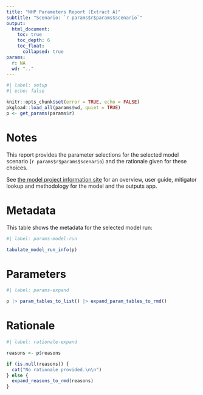 ```yaml
---
title: "NHP Parameters Report (Extract A)"
subtitle: "Scenario: `r params$r$params$scenario`"
output:
  html_document:
    toc: true
    toc_depth: 6
    toc_float:
      collapsed: true
params:
  r: NA
  wd: ".."
---
```


```r
#| label: setup
#| echo: false

knitr::opts_chunk$set(error = TRUE, echo = FALSE)
pkgload::load_all(params$wd, quiet = TRUE)
p <- get_params(params$r)
```

# Notes

This report provides the parameter selections for the selected model scenario (`r params$r$params$scenario`) and the rationale given for these choices.

See [the model project information site](https://connect.strategyunitwm.nhs.uk/nhp/project_information) for an overview, user guide, mitigator lookup and methodology for the model and the outputs app.

# Metadata

This table shows the metadata for the selected model run:

```r
#| label: params-model-run

tabulate_model_run_info(p)
```

# Parameters

```r
#| label: params-expand

p |> param_tables_to_list() |> expand_param_tables_to_rmd()
```

# Rationale

```r
#| label: rationale-expand

reasons <- p$reasons

if (is.null(reasons)) {
  cat("No rationale provided.\n\n")
} else {
  expand_reasons_to_rmd(reasons)
}
```
